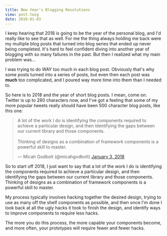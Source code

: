 ```yaml
---
title: New Year's Blogging Resolutions
view: post.twig
date: 2018-01-03
---
```


I keep hearing that 2018 is going to be the year of the personal blog, and I'd really like to see that as well. For me the thing always holding me back were my multiple blog posts that turned into blog series that ended up never being completed. It's hard to feel confident diving into another year of blogging with so many failures in the past. But then I realized what my main problem was...

I was trying to do WAY too much in each blog post. Obviously that's why some posts turned into a series of posts, but even then each post was **much** too complicated, and I poured way more time into them than I needed to.

So here is to 2018 and the year of short blog posts. I mean, come on. Twitter is up to 280 characters now, and I've got a feeling that some of my more popular tweets really should have been 500 character blog posts, like this one:

<blockquote class="twitter-tweet" data-lang="en"><p lang="en" dir="ltr">A lot of the work I do is identifying the components required to achieve a particular design, and then identifying the gaps between our current library and those components. <br/><br/>Thinking of designs as a combination of framework components is a powerful skill to master.</p>&mdash; Micah Godbolt (@micahgodbolt) <a href="https://twitter.com/micahgodbolt/status/948656192187899904?ref_src=twsrc%5Etfw">January 3, 2018</a></blockquote>
<script async src="https://platform.twitter.com/widgets.js" charset="utf-8"></script>

So to start off 2018, I just want to say that a lot of the work I do is identifying the components required to achieve a particular design, and then identifying the gaps between our current library and those components. Thinking of designs as a combination of framework components is a powerful skill to master.

My process typically involves hacking together the desired design, trying to use as many off the shelf components as possible, and then once I'm done I look back at all the ugly hacks it took to finish the design, and identify ways to improve components to require less hacks.

The more you do this process, the more capable your components become, and more often, your prototypes will require fewer and fewer hacks.
